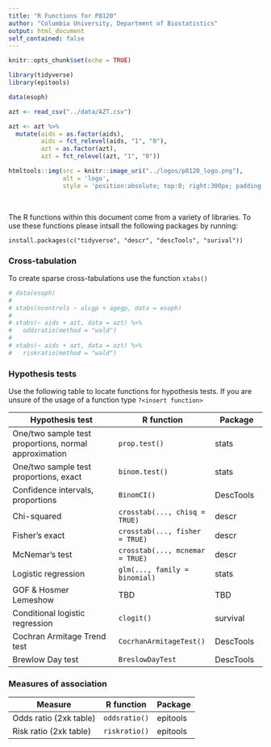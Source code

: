 ```yaml
---
title: "R Functions for P8120"
author: "Columbia University, Department of Biostatistics"
output: html_document
self_contained: false
---
```


```r
knitr::opts_chunk$set(echo = TRUE)

library(tidyverse)
library(epitools)

data(esoph)

azt <- read_csv("../data/AZT.csv")

azt <- azt %>% 
  mutate(aids = as.factor(aids), 
         aids = fct_relevel(aids, "1", "0"), 
         azt = as.factor(azt), 
         azt = fct_relevel(azt, "1", "0"))
```

```r
htmltools::img(src = knitr::image_uri("../logos/p8120_logo.png"), 
               alt = 'logo', 
               style = 'position:absolute; top:0; right:300px; padding:10px; width:125px; height:125px;')
```

<br>

The R functions within this document come from a variety of libraries. To use these functions please intsall the following packages by running: 

`install.packages(c("tidyverse", "descr", "descTools", "surival"))` 

### Cross-tabulation

To create sparse cross-tabulations use the function `xtabs()`

```r
# data(esoph)
# 
# xtabs(ncontrols ~ alcgp + agegp, data = esoph)
# 
# xtabs(~ aids + azt, data = azt) %>% 
#   oddsratio(method = "wald") 
# 
# xtabs(~ aids + azt, data = azt) %>% 
#   riskratio(method = "wald")
```


### Hypothesis tests

Use the following table to locate functions for hypothesis tests. If you are unsure of the usage of a function type `?<insert function>`

|Hypothesis test                     | R function                     | Package          |
|------------------------------------|--------------------------------|------------------|
|One/two sample test proportions, normal approximation  |`prop.test()`| stats            |
|One/two sample test proportions, exact   | `binom.test()`            | stats            |
|Confidence intervals, proportions   | `BinomCI()`                    | DescTools        |
|Chi-squared                         | `crosstab(..., chisq = TRUE)` | descr             |
|Fisher's exact                      | `crosstab(..., fisher = TRUE)`| descr             |
|McNemar's test                      | `crosstab(..., mcnemar = TRUE)`   | descr         |
|Logistic regression                 | `glm(..., family = binomial)`  | stats            |
|GOF & Hosmer Lemeshow               | TBD                            | TBD              |
|Conditional logistic regression     | `clogit()`                     | survival         |
|Cochran Armitage Trend test         | `CocrhanArmitageTest()`        | DescTools        |
|Brewlow Day test                    | `BreslowDayTest`               | DescTools        |

### Measures of association

| Measure             | R function         | Package
|---------------------|--------------------|----------
|Odds ratio (2xk table) | `oddsratio()`    | epitools
|Risk ratio (2xk table) | `riskratio()`    | epitools
